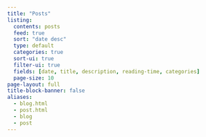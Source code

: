 ```yaml
---
title: "Posts"
listing:
  contents: posts
  feed: true
  sort: "date desc"
  type: default
  categories: true
  sort-ui: true
  filter-ui: true
  fields: [date, title, description, reading-time, categories]
  page-size: 10
page-layout: full
title-block-banner: false
aliases:
  - blog.html
  - post.html
  - blog
  - post
---
```

